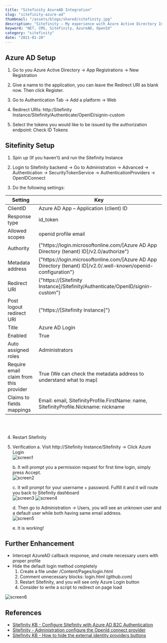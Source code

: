 ```yaml
---
title: "Sitefinity AzureAD Integration"
slug: "sitefinity-azure-ad"
thumbnail: "/assets/blogs/shared/sitefinity.jpg"
description: "Sitefinity – My experience with Azure Active Directory Integration"
keyword: "NET, CMS, Sitefinity, AzureAD, OpenId"
category: "sitefinity"
date: "2021-01-20"
---
```


## Azure AD Setup

1. Go to you Azure Active Directory → App Registrations → New Registration

2. Give a name to the application, you can leave the Redirect URI as blank now. Then click Register.

3. Go to Authentication Tab → Add a platform → Web

4. Redirect URIs: http:/Sitefinity Instance/Sitefinity/Authenticate/OpenID/signin-custom

5. Select the tokens you would like to be issued by the authorization endpoint: Check ID Tokens

## Sitefinity Setup

1. Spin up (If you haven’t) and run the Sitefinity Instance

2. Login to Sitefinity backend → Go to Administration → Advanced → Authentication → SecurityTokenService → AuthenticationProviders → OpenIDConnect

3. Do the following settings:


<table className="table table-bordered">
    <thead>
        <tr>
            <th>Setting</th>
            <th>Key</th>
        </tr>
    </thead>
    <tbody>
        <tr>
            <td>ClientID</td>
            <td>Azure AD App – Application (client) ID</td>
        </tr>
        <tr>
            <td>Response type</td>
            <td>id_token</td>
        </tr>
        <tr>
            <td>Allowed scopes</td>
            <td>openid profile email</td>
        </tr>
        <tr>
            <td>Authority</td>
            <td>{"https://login.microsoftonline.com/[Azure AD App Directory (tenant) ID]/v2.0/authorize"}</td>
        </tr>
        <tr>
            <td>Metadata address</td>
            <td>{"https://login.microsoftonline.com/[Azure AD App Directory (tenant) ID]/v2.0/.well-known/openid-configuration"}</td>
        </tr>
        <tr>
            <td>Redirect URI</td>
            <td>{"https://[Sitefinity Instance]/Sitefinity/Authenticate/OpenID/signin-custom"}</td>
        </tr>
        <tr>
            <td>Post logout redirect URI</td>
            <td>{"https://[Sitefinity Instance]"}</td>
        </tr>
        <tr>
            <td>Title</td>
            <td>Azure AD Login</td>
        </tr>
        <tr>
            <td>Enabled</td>
            <td>True</td>
        </tr>
        <tr>
            <td>Auto assigned roles</td>
            <td>Administrators</td>
        </tr>
        <tr>
            <td>Require email claim from this provider</td>
            <td>True (We can check the metadata address to understand what to map)</td>
        </tr>
        <tr>
            <td>Claims to fields mappings</td>
            <td>Email: email, SitefinityProfile.FirstName: name, SitefinityProfile.Nickname: nickname</td>
        </tr>
    </tbody>
</table>

<br/><br/>

4. Restart Sitefinity

5. Verification
    a. Visit http://Sitefinity Instance/Sitefinity → Click Azure Login
    <br/>
        ![screen1](/assets/blogs/sitefinity-azure-ad/screen-1.png)

    b. It will prompt you a permission request for first time login, simply press Accept.
    <br/>
        ![screen2](/assets/blogs/sitefinity-azure-ad/screen-2.png)

    c. It will prompt for your username + password. Fulfill it and it will route you back to Sitefinity dashboard
    <br/>
        ![screen3](/assets/blogs/sitefinity-azure-ad/screen-3.png)
        ![screen4](/assets/blogs/sitefinity-azure-ad/screen-4.png)

    d. Then go to Administration → Users, you will see an unknown user and a default user while both having same email address.
    <br/>
        ![screen5](/assets/blogs/sitefinity-azure-ad/screen-5.png)

    e. It is working!


## Further Enhancement
- Intercept AzureAD callback response, and create necessary users with proper profile
- Hide the default login method completely
    1. Create a file under /Content/Pages/login.html
    2. Comment unnecessary blocks: login.html (github.com)
    3. Restart Sitefinity, and you will see only Azure Login button
    4. Consider to write a script to redirect on page load

![screen6](/assets/blogs/sitefinity-azure-ad/screen-6.png)

## References

- [Sitefinity KB - Configure Sitefinity with Azure AD B2C Authentication](https://knowledgebase.progress.com/articles/Knowledge/Configure-Sitefinity-with-Azure-AD-B2C-Authentication?r=203&ui-knowledge-components-aura-actions.KnowledgeArticleVersionCreateDraftFromOnlineAction.createDraftFromOnlineArticle=1)
- [Sitefinity - Administration configure the OpenId connect provider](https://www.progress.com/documentation/sitefinity-cms/administration-configure-the-openid-connect-provider)
- [Sitefinity KB - How to hide the external identity providers buttons](https://knowledgebase.progress.com/articles/Article/How-to-hide-the-external-Identity-providers-buttons-from-the-backend-login-page)